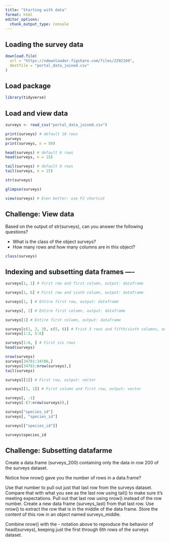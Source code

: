 ```yaml
---
title: "Starting with data"
format: html
editor_options: 
  chunk_output_type: console
---
```


## Loading the survey data

```r
download.file(
  url = "https://ndownloader.figshare.com/files/2292169",
  destfile = "portal_data_joined.csv"
)
```

## Load package

```r
library(tidyverse)
```

## Load and view data

```r
surveys <- read_csv("portal_data_joined.csv")
```

```r
print(surveys) # default 10 rows
surveys
print(surveys, n = 50)
```


```r
head(surveys) # default 6 rows
head(surveys, n = 15)
```

```r
tail(surveys) # default 6 rows
tail(surveys, n = 15)
```

```r
str(surveys)
```

```r
glimpse(surveys)
```

```r
view(surveys) # Even better: use F2 shortcut
```


## Challenge: View data

Based on the output of str(surveys), can you answer the following questions?

- What is the class of the object surveys?
- How many rows and how many columns are in this object?

```r
class(surveys)
```


## Indexing and subsetting data frames ----

```r
surveys[1, 1] # First row and first column, output: dataframe

surveys[1, 6] # First row and sixth column, output: dataframe

surveys[1, ] # Entire first row, output: dataframe

surveys[, 1] # Entire first column, output: dataframe

surveys[1] # Entire first column, output: dataframe

surveys[c(1, 2, 3), c(5, 6)] # Frist 3 rows and fifth/sixth columns, output: dataframe
surveys[1:3, 5:6]
```


```r
surveys[1:6, ] # First six rows
head(surveys)

nrow(surveys)
surveys[34781:34786,]
surveys[34781:nrow(surveys),]
tail(surveys)

surveys[[1]] # First row, output: vector

surveys[[1, 1]] # First column and first row, output: vector
```


```r
surveys[, -1]
surveys[-(7:nrow(surveys)),]
```


```r
surveys["species_id"]
surveys[, "species_id"]

surveys[["species_id"]]

surveys$species_id
```


## Challenge: Subsetting datafarme

Create a data.frame (surveys_200) containing only the data in row 200 of the surveys dataset.

Notice how nrow() gave you the number of rows in a data.frame?

Use that number to pull out just that last row from the surveys dataset.
Compare that with what you see as the last row using tail() to make sure it’s meeting expectations.
Pull out that last row using nrow() instead of the row number.
Create a new data frame (surveys_last) from that last row.
Use nrow() to extract the row that is in the middle of the data frame. Store the content of this row in an object named surveys_middle.

Combine nrow() with the - notation above to reproduce the behavior of head(surveys), keeping just the first through 6th rows of the surveys dataset.